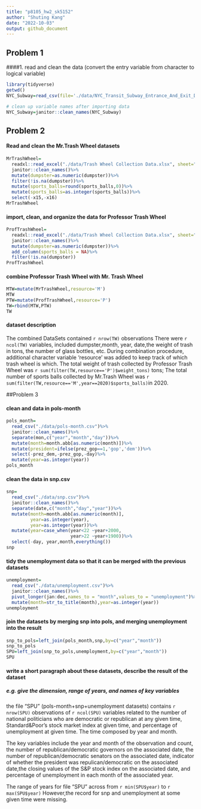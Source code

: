 ```yaml
---
title: "p8105_hw2_sk5152"
author: "Shuting Kang"
date: "2022-10-03"
output: github_document
---
```


## Problem 1
####1. read and clean the data (convert the entry variable from character to logical variable)
```r
library(tidyverse)
getwd()
NYC_Subway=read_csv(file='./data/NYC_Transit_Subway_Entrance_And_Exit_Data.csv')

# clean up variable names after importing data
NYC_Subway=janitor::clean_names(NYC_Subway)


```
## Problem 2 
#### Read and clean the Mr.Trash Wheel datasets
```r

MrTrashWheel=
  readxl::read_excel("./data/Trash Wheel Collection Data.xlsx", sheet="Mr. Trash Wheel") %>%
  janitor::clean_names()%>%
  mutate(dumpster=as.numeric(dumpster))%>%
  filter(!is.na(dumpster))%>%
  mutate(sports_balls=round(sports_balls,0))%>%
  mutate(sports_balls=as.integer(sports_balls))%>%
  select(-x15,-x16)
MrTrashWheel
```
#### import, clean, and organize the data for Professor Trash Wheel
```r
ProfTrashWheel=
  readxl::read_excel("./data/Trash Wheel Collection Data.xlsx", sheet="Professor Trash Wheel")%>%
  janitor::clean_names()%>%
  mutate(dumpster=as.numeric(dumpster))%>%
  add_column(sports_balls = NA)%>%
  filter(!is.na(dumpster))
ProfTrashWheel
```
#### combine Professor Trash Wheel with Mr. Trash Wheel
```r
MTW=mutate(MrTrashWheel,resource='M')
MTW
PTW=mutate(ProfTrashWheel,resource='P')
TW=rbind(MTW,PTW)
TW
```
#### dataset description 
The combined DataSets contained `r nrow(TW)` observations 
There were `r ncol(TW)` variables, included dumpster,month, year, date,the weight of trash in tons, the number of glass bottles, etc.
During combination procedure, additional character variable 'resource' was added to keep track of which trash wheel is which.
The total weight of trash collected by Professor Trash Wheel was 
`r sum(filter(TW,resource=='P')$weight_tons)` tons;
The total number of sports balls collected by Mr.Trash Wheel was
`r sum(filter(TW,resource=='M',year==2020)$sports_balls)`in 2020.

##Problem 3

#### clean and data in pols-month
```r
pols_month=
  read_csv("./data/pols-month.csv")%>%
  janitor::clean_names()%>%
  separate(mon,c("year","month","day"))%>%
  mutate(month=month.abb[as.numeric(month)])%>%
  mutate(president=ifelse(prez_gop==1,'gop','dem'))%>%
  select(-prez_dem,-prez_gop,-day)%>%
  mutate(year=as.integer(year))
pols_month
```
#### clean the data in snp.csv
```r
snp=
  read_csv("./data/snp.csv")%>%
  janitor::clean_names()%>%
  separate(date,c("month","day","year"))%>%
  mutate(month=month.abb[as.numeric(month)],
         year=as.integer(year),
         year=as.integer(year))%>%
  mutate(year=case_when(year<22 ~year+2000,
                        year>22 ~year+1900))%>%
  select(-day, year,month,everything())
snp
```
#### tidy the unemployment data so that it can be merged with the previous datasets
```r
unemployment=
  read_csv("./data/unemployment.csv")%>%
  janitor::clean_names()%>%
  pivot_longer(jan:dec,names_to = "month",values_to = "unemployment")%>%
  mutate(month=str_to_title(month),year=as.integer(year))
unemployment
```
#### join the datasets by merging snp into pols, and merging unemployment into the result
```r
snp_to_pols=left_join(pols_month,snp,by=c("year","month"))
snp_to_pols
SPU=left_join(snp_to_pols,unemployment,by=c("year","month"))
SPU
```
#### write a short paragraph about these datasets, describe the result of the dataset
##### e.g. give the dimension, range of years, and names of key variables 

the file "SPU" (pols-month+snp+unemployment datasets) contains `r nrow(SPU)` observations of `r ncol(SPU)` variables related to the number of national politicians who are democratic or republican at any given time, Standard&Poor's stock market index at given time, and percentage of unemployment at given time. The time composed by year and month. 

The key variables include the year and month of the observation and count,  the number of republican/democratic governors on the associated date, the number of republican/democratic senators on the associated date, indicator of whether the president was repulican/democratic on the associated date,the closing values of the S&P stock index on the associated date, and percentage of unemployment in each month of the associated year. 

The range of years for file "SPU" across from `r min(SPU$year)` to `r max(SPU$year)`
However,the record for snp and unemployment at some given time were missing.
